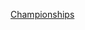 {{template category|description=This category consists of templates related to [[figure_skating|figure skating]] championships and competitions. }}
[[Category:花样滑冰模板|Championships]]